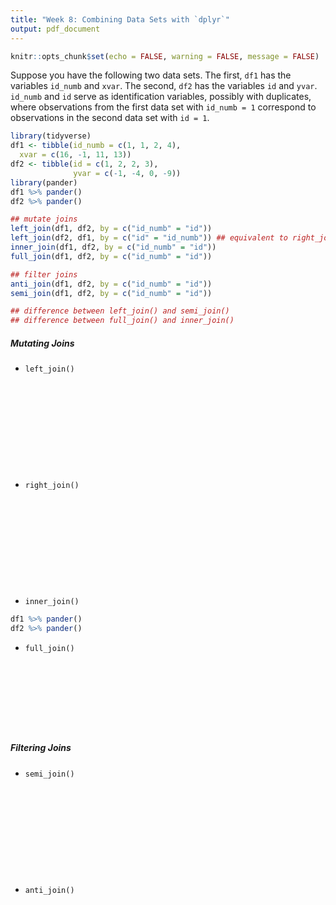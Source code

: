 ```yaml
---
title: "Week 8: Combining Data Sets with `dplyr`"
output: pdf_document
---
```


```r
knitr::opts_chunk$set(echo = FALSE, warning = FALSE, message = FALSE)
```

Suppose you have the following two data sets. The first, `df1` has the variables `id_numb` and `xvar`. The second, `df2` has the variables `id` and `yvar`. `id_numb` and `id` serve as identification variables, possibly with duplicates, where observations from the first data set with `id_numb = 1` correspond to observations in the second data set with `id = 1`.

```r
library(tidyverse)
df1 <- tibble(id_numb = c(1, 1, 2, 4),
  xvar = c(16, -1, 11, 13))
df2 <- tibble(id = c(1, 2, 2, 3),
              yvar = c(-1, -4, 0, -9))
library(pander)
df1 %>% pander()
df2 %>% pander()
```

```r
## mutate joins
left_join(df1, df2, by = c("id_numb" = "id"))
left_join(df2, df1, by = c("id" = "id_numb")) ## equivalent to right_join
inner_join(df1, df2, by = c("id_numb" = "id"))
full_join(df1, df2, by = c("id_numb" = "id"))

## filter joins
anti_join(df1, df2, by = c("id_numb" = "id"))
semi_join(df1, df2, by = c("id_numb" = "id"))

## difference between left_join() and semi_join()
## difference between full_join() and inner_join()
```

##### Mutating Joins

* `left_join()`

&nbsp;

&nbsp;

&nbsp;

&nbsp;

&nbsp;

* `right_join()`

&nbsp;

&nbsp;

&nbsp;

&nbsp;

&nbsp;

* `inner_join()`

\pagebreak

```r
df1 %>% pander()
df2 %>% pander()
```

* `full_join()`

&nbsp;

&nbsp;

&nbsp;

&nbsp;

##### Filtering Joins

* `semi_join()`

&nbsp;

&nbsp;

&nbsp;

&nbsp;

&nbsp;

* `anti_join()`